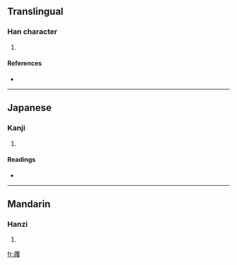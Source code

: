 {{also|彟}}
==Translingual==

===Han character===
{{Han char|rn=58|rad=彐|as=23|sn=26|four=|canj=尸戈廿人水 (SITOE)}}

# {{defn|Han|sort=彐23}}

====References====
* {{Han ref|kx=0362.330|dkj=09960|dj=0681.190|hdz=20963.120|uh=5F60|ud=24416}}

----

==Japanese==

===Kanji===
{{ja-kanji|grade=|rs=彐23}}

# {{defn|Japanese}}

====Readings====
* {{ja-readings|on=[[かく]] (kaku), [[わく]] (waku), [[かく]] (kaku), [[きゃく]] (kyaku), [[やく]] (yaku)|kun=[[はかる]] (hakaru)}}

----

==Mandarin==

===Hanzi===
{{cmn-hanzi|pin=[[huò]] ([[huo4]])|wg=huo<sup>4</sup>}}

# {{defn|Mandarin}}

[[fr:彠]]